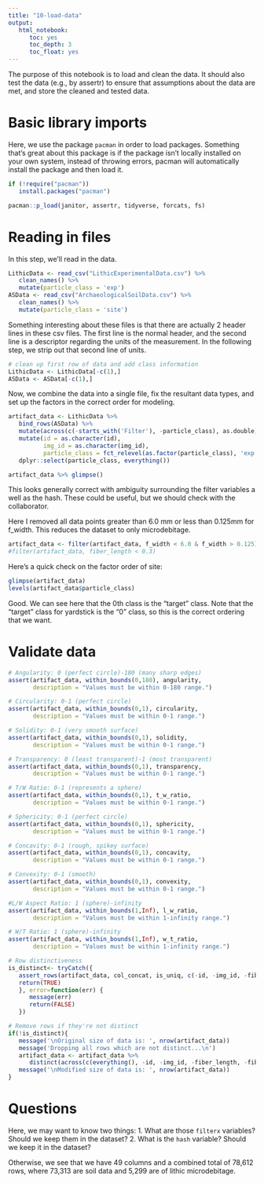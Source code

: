 ```yaml
---
title: "10-load-data"
output:
   html_notebook:
      toc: yes
      toc_depth: 3
      toc_float: yes
---
```


The purpose of this notebook is to load and clean the data.  It should also test the data (e.g., by assertr) to ensure that assumptions about the data are met, and store the cleaned and tested data.

# Basic library imports
Here, we use the package `pacman` in order to load packages.  Something that's great about this package is if the package isn't locally installed on your own system, instead of throwing errors, pacman will automatically install the package and then load it.
```r
if (!require("pacman"))
   install.packages("pacman")

pacman::p_load(janitor, assertr, tidyverse, forcats, fs)
```

# Reading in files
In this step, we'll read in the data.
```r
LithicData <- read_csv("LithicExperimentalData.csv") %>%
   clean_names() %>%
   mutate(particle_class = 'exp')
ASData <- read_csv("ArchaeologicalSoilData.csv") %>%
   clean_names() %>%
   mutate(particle_class = 'site')
```

Something interesting about these files is that there are actually 2 header lines in these csv files.  The first line is the normal header, and the second line is a descriptor regarding the units of the measurement.  In the following step, we strip out that second line of units.

```r
# clean up first row of data and add class information
LithicData <- LithicData[-c(1),] 
ASData <- ASData[-c(1),]
```

Now, we combine the data into a single file, fix the resultant data types, and set up the factors in the correct order for modeling.
```r
artifact_data <- LithicData %>%
   bind_rows(ASData) %>%
   mutate(across(c(-starts_with('Filter'), -particle_class), as.double)) %>%
   mutate(id = as.character(id),
          img_id = as.character(img_id),
          particle_class = fct_relevel(as.factor(particle_class), 'exp', 'site')) %>%
   dplyr::select(particle_class, everything())
```


```r
artifact_data %>% glimpse()
```
This looks generally correct with ambiguity surrounding the filter variables a well as the hash.  These could be useful, but we should check with the collaborator.

Here I removed all data points greater than 6.0 mm or less than 0.125mm for f_width. This reduces the dataset to only microdebitage.

```r
artifact_data <- filter(artifact_data, f_width < 6.0 & f_width > 0.125) 
#filter(artifact_data, fiber_length < 0.3)
```

Here's a quick check on the factor order of site:
```r
glimpse(artifact_data)
levels(artifact_data$particle_class)
```
Good.  We can see here that the 0th class is the "target" class.  Note that the "target" class for yardstick is the "0" class, so this is the correct ordering that we want.

# Validate data
```r

# Angularity: 0 (perfect circle)-180 (many sharp edges)
assert(artifact_data, within_bounds(0,180), angularity, 
       description = "Values must be within 0-180 range.")

# Circularity: 0-1 (perfect circle)
assert(artifact_data, within_bounds(0,1), circularity,
       description = "Values must be within 0-1 range.")

# Solidity: 0-1 (very smooth surface)
assert(artifact_data, within_bounds(0,1), solidity,
       description = "Values must be within 0-1 range.")

# Transparency: 0 (least transparent)-1 (most transparent)
assert(artifact_data, within_bounds(0,1), transparency,
       description = "Values must be within 0-1 range.")

# T/W Ratio: 0-1 (represents a sphere)
assert(artifact_data, within_bounds(0,1), t_w_ratio,
       description = "Values must be within 0-1 range.")

# Sphericity: 0-1 (perfect circle)
assert(artifact_data, within_bounds(0,1), sphericity,
       description = "Values must be within 0-1 range.")

# Concavity: 0-1 (rough, spikey surface)
assert(artifact_data, within_bounds(0,1), concavity,
       description = "Values must be within 0-1 range.")

# Convexity: 0-1 (smooth)
assert(artifact_data, within_bounds(0,1), convexity,
       description = "Values must be within 0-1 range.")

#L/W Aspect Ratio: 1 (sphere)-infinity
assert(artifact_data, within_bounds(1,Inf), l_w_ratio,
       description = "Values must be within 1-infinity range.")

# W/T Ratio: 1 (sphere)-infinity
assert(artifact_data, within_bounds(1,Inf), w_t_ratio,
       description = "Values must be within 1-infinity range.")

# Row distinctiveness
is_distinct<- tryCatch({
   assert_rows(artifact_data, col_concat, is_uniq, c(-id, -img_id, -fiber_length, -fiber_width))
   return(TRUE)
   }, error=function(err) {
      message(err)
      return(FALSE)
   })

# Remove rows if they're not distinct
if(!is_distinct){
   message('\nOriginal size of data is: ', nrow(artifact_data))
   message('Dropping all rows which are not distinct...\n')
   artifact_data <- artifact_data %>%
      distinct(across(c(everything(), -id, -img_id, -fiber_length, -fiber_width)), .keep_all=TRUE)
   message('\nModified size of data is: ', nrow(artifact_data))
}
```

# Questions
Here, we may want to know two things:
1. What are those `filterx` variables?  Should we keep them in the dataset?
2. What is the `hash` variable?  Should we keep it in the dataset?

Otherwise, we see that we have 49 columns and a combined total of 78,612 rows, where 73,313 are soil data and 5,299 are of lithic microdebitage.
